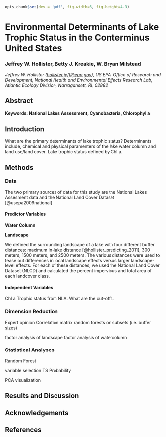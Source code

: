 ```r
opts_chunk$set(dev = 'pdf', fig.width=6, fig.height=4.3)

```
Environmental Determinants of Lake Trophic Status in the Conterminus United States
====================================================================

### Jeffrey W. Hollister, Betty J. Kreakie, W. Bryan Milstead

*Jeffrey W. Hollister ([hollister.jeff@epa.gov](mailto:hollister.jeff@epa.gov)), US EPA, Office of Research and Development, National Health and Environmental Effects Research Lab, Atlantic Ecology Division, Narragansett, RI, 02882*  

Abstract
--------


#### Keywords: National Lakes Assessment, Cyanobacteria, Chlorophyl a



Introduction
------------


What are the primary determinants of lake trophic status?  Determinants include, chemical and physical paramenters of the lake water column and land use/land cover.  Lake trophic status defined by Chl a.


Methods
-------

### Data

The two primary sources of data for this study are the National Lakes Assesment data and the National Land Cover Dataset [@usepa2009national]

#### Predictor Variables

**Water Column**

**Landscape**

We defined the surrounding landscape of a lake with four different buffer distances: maximum in-lake distance [@hollister_predicting_2011], 300 meters, 1500 meters, and 2500 meters.  The various distances were used to tease out differences in local landscape effects versus larger landscape-level effects. For each of these distances, we used the National Land Cover Dataset (NLCD) and calculated the percent impervious and total area of each landcover class.  

#### Independent Variables

Chl a Trophic status from NLA.  What are the cut-offs.

### Dimension Reduction

Expert opinion
Correlation matrix
random forests on subsets (i.e. buffer sizes)

factor analysis of landscape
factor analysis of watercolumn

### Statistical Analyses



Random Forest

variable selection
TS Probability

PCA
visualization




Results and Discussion
----------------------

Acknowledgements
----------------


References
----------
